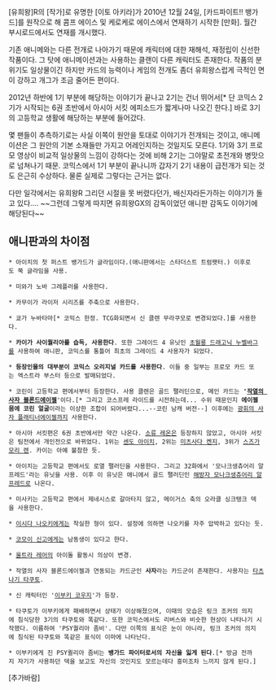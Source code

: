 [유희왕]R의 [작가]로 유명한 [이토 아키라]가 2010년 12월 24일, [카드파이트!! 뱅가드]를 원작으로 해 콤프 에이스 및 케로케로 에이스에서 연재하기 시작한 [만화]. 월간 부시로드에서도 연재를 개시했다.

기존 애니메와는 다른 전개로 나아가기 때문에 캐릭터에 대한 재해석, 재정립이 신선한 작품이다. 그 탓에 애니메이션과는 사용하는 클랜이 다른 캐릭터도 존재한다. 작품의 분위기도 일상물이긴 하지만 카드의 능력이나 게임의 전개도 좀더 유희왕스럽게 극적인 면이 강하고 개그가 조금 줄어든 편이다.

2012년 하반에 1기 부분에 해당하는 이야기가 끝나고 2기는 건너 뛰어서[* 단 코믹스 2기가 시작되는 6권 초반에서 아시아 서킷 에피소드가 짧게나마 나오긴 한다.] 바로 3기의 고등학교 생활에 해당하는 부분에 들어갔다.

몇 팬들이 추측하기로는 사실 이쪽이 원안을 토대로 이야기가 전개되는 것이고, 애니메이션은 그 원안의 기본 소재들만 가지고 어레인지하는 것일지도 모른다. 1기와 3기 프로모 영상이 비교적 일상물의 느낌이 강하다는 것에 비해 2기는 그야말로 초전개와 병맛으로 넘쳐나기 때문. 코믹스에서 1기 부분이 끝나니까 갑자기 2기 내용이 급전개가 되는 것도 은근히 수상하다. 물론 실제로 그렇다는 근거는 없다. 

다만 일각에서는 유희왕R 그리던 시절을 못 버렸다던가, 배신자라든가하는 이야기가 돌고 있다….
~~그런데 그렇게 따지면 유희왕GX의 감독이었던 애니판 감독도 이야기에 해당된다~~

== 애니판과의 차이점 ==

 * 아이치의 첫 퍼스트 뱅가드가 글라임이다.(애니판에서는 스타더스트 트럼팻터.) 이후로도 쭉 글라임을 사용.

 * 미와가 노바 그레플러를 사용한다.

 * 카무이가 라이저 시리즈를 주축으로 사용한다.

 * 쿄가 누바타마[* 코믹스 한정. TCG화되면서 신 클렌 무라쿠모로 변경되었다.]를 사용한다.

 * '''카이가 사이퀄리아를 습득, 사용한다'''. 또한 그레이드 4 유닛인 [[초월룡 드래고닉 누벨바그]]를 사용하여 애니판, 코믹스를 통틀어 최초의 그레이드 4 사용자가 되었다.

 * '''등장인물의 대부분이 코믹스 오리지널 카드를 사용한다'''. 이들 중 일부는 프로모 카드 또는 엑스트라 부스터 등으로 발매되었다.

 * 코린이 고등학교 편에서부터 등장한다. 사용 클렌은 골드 팰러딘으로, 메인 카드는 ''''[[작열의 사자 블론드에이젤]]''''이다.[* 그리고 코스프레 라이드를 시전하는데... 수위 때문인지 '''에이젤 몸에 코린 얼굴'''이라는 이상한 조합이 되어버렸다...--코린 남캐 버전--] 이후에는 [[광휘의 사자 플래티너에이젤]]까지 사용한다.

 * 아시아 서킷편은 6권 초반에서만 약간 나온다. [[소류 레온]]은 등장하지 않았고, 아시아 서킷은 팀전에서 개인전으로 바뀌었다. 1위는 [[센도 아이치]], 2위는 [[미츠사다 켄지]], 3위가 [[스즈가모리 렌]]. 카이는 아예 불참한 듯.

 * 아이치는 고등학교 편에서도 로열 팰러딘을 사용한다. 그리고 32화에서 '모나크생츄어리 알프레드'라는 유닛을 사용. 이후 이 유닛은 애니에서 골드 팰러딘인 [[해방자 모나크생츄어리 알프레드]]로 나온다.

 * 미사키는 고등학교 편에서 제네시스로 갈아타지 않고, 메이거스 축의 오라클 싱크탱크 덱을 사용한다.

 * [[이시다 나오키]]에게는 착실한 형이 있다. 설정에 의하면 나오키를 자주 압박하고 있다는 듯.

 * [[코모이 신고]]에게는 남동생이 있다고 한다.

 * [[울트라 레어]]의 아이돌 활동시 의상이 변경.

 * 작열의 사자 블론드에이젤과 연동되는 카드군인 '''사자'''라는 카드군이 존재한다. 사용자는 [[타츠나기 타쿠토]].

 * 신 캐릭터인 '[[이부키 코우지]]'가 등장.

 * 타쿠토가 이부키에게 패배하면서 상태가 이상해졌으며, 이때의 모습은 링크 조커의 의지에 침식당한 3기의 타쿠토와 똑같다. 또한 코믹스에서도 리버스와 비슷한 현상이 나타나기 시작했다. 이름하여 'PSY퀄리아 좀비'. 다만 이쪽의 표식은 눈이 아니라, 링크 조커의 의지에 침식된 타쿠토와 똑같은 표식이 이마에 나타난다.

 * 이부키에게 진 PSY퀼리아 좀비는 '''뱅가드 파이터로서의 자신을 잃게 된다'''.[* 방금 전까지 자기가 사용하던 덱을 보고도 자신의 것인지도 모르는데다 흥미조차 느끼지 않게 된다.]

[추가바람]

